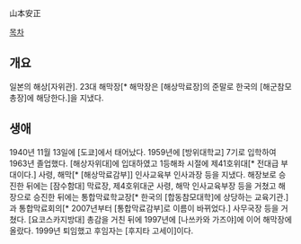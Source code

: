 山本安正

[[목차]]
== 개요 ==
일본의 해상[자위관]. 23대 해막장[* 해막장은 [해상막료장]의 준말로 한국의 [해군참모총장]에 해당한다.]을 지냈다.
== 생애 ==
1940년 11월 13일에 [도쿄]에서 태어났다. 1959년에 [방위대학교] 7기로 입학하여 1963년 졸업했다. [해상자위대]에 입대하였고 1등해좌 시절에 제41호위대[* 전대급 부대이다.] 사령, 해막[* [해상막료감부]] 인사교육부 인사과장 등을 지냈다. 해장보로 승진한 뒤에는 [잠수함대] 막료장, 제4호위대군 사령, 해막 인사교육부장 등을 거쳤고 해장으로 승진한 뒤에는 통합막료학교장[* 한국의 [합동참모대학]에 상당하는 교육기관.]과 통합막료회의[* 2007년부터 [통합막료감부]로 이름이 바뀌었다.] 사무국장 등을 거쳤다. [요코스카지방대] 총감을 거친 뒤에 1997년에 [나쓰카와 가즈야]에 이어 해막장에 올랐다. 1999년 퇴임했고 후임자는 [후지타 고세이]이다.
